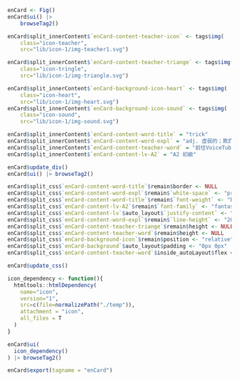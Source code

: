 ```r
enCard <- Fig()
enCard$ui() |>
    browseTag2()
```

```r
enCard$split_innerContent$`enCard-content-teacher-icon` <- tags$img(
    class="icon-teacher",
    src="lib/icon-1/img-teacher1.svg")

enCard$split_innerContent$`enCard-content-teacher-triange` <- tags$img(
    class="icon-tringle",
    src="lib/icon-1/img-triangle.svg")

enCard$split_innerContent$`enCard-background-icon-heart` <- tags$img(
    class="icon-heart",
    src="lib/icon-1/img-heart.svg")
enCard$split_innerContent$`enCard-background-icon-sound` <- tags$img(
    class="icon-sound",
    src="lib/icon-1/img-sound.svg")

enCard$split_innerContent$`enCard-content-word-title` = "trick"
enCard$split_innerContent$`enCard-content-word-expl` = "adj. 虛弱的；欺詐的 \nn. 戲法；竅門；訣竅；把戲；特技"
enCard$split_innerContent$`enCard-content-teacher-word` = "前往VoiceTube 聽 Leila 老師如何應用單字"
enCard$split_innerContent$`enCard-content-lv-A2` = "A2 初級"

enCard$update_div()
enCard$ui() |> browseTag2()
```

```r
enCard$split_css$`enCard-content-word-title`$remain$border <- NULL
enCard$split_css$`enCard-content-word-expl`$remain$`white-space` <- "pre-wrap"
enCard$split_css$`enCard-content-word-title`$remain$`font-weight` <- "bold"
enCard$split_css$`enCard-content-lv-A2`$remain$`font-family` <- "fantasy"
enCard$split_css$`enCard-content-lv`$auto_layout$`justify-content` <- "center"
enCard$split_css$`enCard-content-word-expl`$remain$`line-height` <- "20px"
enCard$split_css$`enCard-content-teacher-triange`$remain$height <- NULL
enCard$split_css$`enCard-content-teacher-word`$remain$height <- NULL
enCard$split_css$`enCard-background-icon`$remain$position <- "relative"
enCard$split_css$`enCard-background`$auto_layout$padding <- "0px 0px"
enCard$split_css$`enCard-content-teacher-word`$inside_autoLayout$flex <- "auto"

enCard$update_css()

icon_dependency <- function(){
  htmltools::htmlDependency(
    name="icon",
    version="1",
    src=c(file=normalizePath("./temp")),
    attachment = "icon",
    all_files = T
  )
}

enCard$ui(
  icon_dependency()
) |> browseTag2()
```

```r
enCard$export(tagname = "enCard")


```